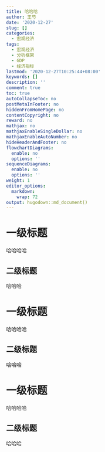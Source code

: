 ```yaml
---
title: 哈哈哈
author: 王芍
date: '2020-12-27'
slug: []
categories:
  - 宏观经济
tags:
  - 宏观经济
  - 分析框架
  - GDP
  - 经济指标
lastmod: '2020-12-27T10:25:44+08:00'
keywords: []
description: ''
comment: true
toc: true
autoCollapseToc: no
postMetaInFooter: no
hiddenFromHomePage: no
contentCopyright: no
reward: no
mathjax: no
mathjaxEnableSingleDollar: no
mathjaxEnableAutoNumber: no
hideHeaderAndFooter: no
flowchartDiagrams:
  enable: no
  options: ''
sequenceDiagrams:
  enable: no
  options: ''
weight: 1
editor_options: 
  markdown: 
    wrap: 72
output: hugodown::md_document()
---
```


# 一级标题

哈哈哈哈

## 二级标题 

哈哈哈


# 一级标题

哈哈哈哈

## 二级标题 

哈哈哈

# 一级标题

哈哈哈哈

## 二级标题 

哈哈哈





